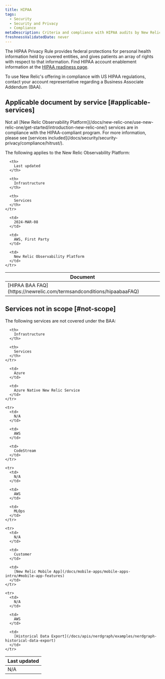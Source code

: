 ```yaml
---
title: HIPAA 
tags:
  - Security
  - Security and Privacy
  - Compliance
metaDescription: Criteria and compliance with HIPAA audits by New Relic services.
freshnessValidatedDate: never
---
```


The HIPAA Privacy Rule provides federal protections for personal health information held by covered entities, and gives patients an array of rights with respect to that information. Find HIPAA account enablement information at the [HIPAA readiness page](/docs/security/security-privacy/compliance/hipaa-readiness-new-relic/).

<Callout variant="important">
  To use New Relic's offering in compliance with US HIPAA regulations, contact your account representative regarding a Business Associate Addendum (BAA).
</Callout>

## Applicable document by service [#applicable-services]

<Callout variant="caution">
  Not all [New Relic Observability Platform](/docs/new-relic-one/use-new-relic-one/get-started/introduction-new-relic-one/) services are in compliance with the HIPAA-compliant program. For more information, please see [services included](/docs/security/security-privacy/compliance/hitrust/).
</Callout>

The following applies to the New Relic Observability Platform:

<table>
  <thead>
    <tr>
      <th style={{ width: "200px" }}>
        Document
      </th>

      <th>
        Last updated
      </th>

      <th>
        Infrastructure
      </th>

      <th>
        Services
      </th>
    </tr>
  </thead>

  <tbody>
    <tr>
      <td>
        [HIPAA BAA FAQ](https://newrelic.com/termsandconditions/hipaabaaFAQ)
      </td>

      <td>
        2024-MAR-08
      </td>

      <td>
        AWS, First Party
      </td>

      <td>
        New Relic Observability Platform
      </td>
    </tr>
  </tbody>
</table>

## Services not in scope [#not-scope]

The following services are not covered under the BAA:

<table>
  <thead>
    <tr>
      <th style={{ width: "200px" }}>
        Last updated
      </th>

      <th>
        Infrastructure
      </th>

      <th>
        Services
      </th>
    </tr>
  </thead>

  <tbody>
    <tr>
      <td>
        N/A
      </td>

      <td>
        Azure
      </td>

      <td>
        Azure Native New Relic Service
      </td>
    </tr>

    <tr>
      <td>
        N/A
      </td>

      <td>
        AWS
      </td>

      <td>
        CodeStream
      </td>
    </tr>

    <tr>
      <td>
        N/A
      </td>

      <td>
        AWS
      </td>

      <td>
        MLOps
      </td>
    </tr>

    <tr>
      <td>
        N/A
      </td>

      <td>
        Customer
      </td>

      <td>
        [New Relic Mobile App](/docs/mobile-apps/mobile-apps-intro/#mobile-app-features)
      </td>
    </tr>

    <tr>
      <td>
        N/A
      </td>

      <td>
        AWS
      </td>

      <td>
        [Historical Data Export](/docs/apis/nerdgraph/examples/nerdgraph-historical-data-export)
      </td>
    </tr>
  </tbody>
</table>

